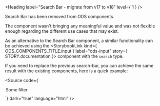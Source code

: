 
<Meta title="ODS Components/Search Bar" />

<Heading label="Search Bar - migrate from v17 to v18" level={ 1 } />

Search Bar has been removed from ODS components. <OdsBadge color="critical" label="Removed" size="sm" />

The component wasn't bringing any meaningful value and was not flexible enough regarding the different use cases
that may exist.

As an alternative to the Search Bar component, a similar functionality can be achieved using the <StorybookLink kind={ ODS_COMPONENTS_TITLE.input } label="ods-input" story={ STORY.documentation }></StorybookLink> component with the `search` type.

If you need to replace the previous search-bar, you can achieve the same result with the existing components,
here is a quick example:

<Source code={`
<style>
    .search-bar {
      display: grid;
      grid-template-columns: max-content 1fr max-content;
    }

    .search-bar__input::part(input) {
      border-radius: 0;
      border-left: 0;
    }

    .search-bar__button::part(button) {
      border-top-left-radius: 0;
      border-bottom-left-radius: 0;
    }
  </style>

<div class="search-bar">
  <ods-select border-rounded="left"
              dropdown-width="auto">
    <option value="filter-1">Some filter</option>
    <!-- ... -->
  </ods-select>

  <ods-input class="search-bar__input">
  </ods-input>

  <ods-button class="search-bar__button"
              icon="magnifying-glass"
              size="sm">
  </ods-button>
</div>
`}
        dark="true"
        language="html" />

